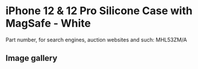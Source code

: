
# iPhone 12 & 12 Pro Silicone Case with MagSafe - White

Part number, for search engines, auction websites and such: MHL53ZM/A

## Image gallery

<div style={{ width: '100%', maxWidth: '768px' }}>
<GalleryComponent
    images={[
      {
        original: "/everysource/MHL53.webp",
        thumbnail: "/everypreview/MHL53.webp",
      },
      {
        original: "/everysource/MHL53_AV01.webp",
        thumbnail: "/everypreview/MHL53_AV01.webp",
      },
      {
        original: "/everysource/MHL53_AV02.webp",
        thumbnail: "/everypreview/MHL53_AV02.webp",
      },
      {
        original: "/everysource/MHL53_AV03.webp",
        thumbnail: "/everypreview/MHL53_AV03.webp",
      },
      {
        original: "/everysource/MHL53_AV04.webp",
        thumbnail: "/everypreview/MHL53_AV04.webp",
      },
      {
        original: "/everysource/MHL53_AV05.webp",
        thumbnail: "/everypreview/MHL53_AV05.webp",
      },
      {
        original: "/everysource/MHL53_AV06.webp",
        thumbnail: "/everypreview/MHL53_AV06.webp",
      },
      {
        original: "/everysource/MHL53_AV07.webp",
        thumbnail: "/everypreview/MHL53_AV07.webp",
      },
      {
        original: "/everysource/MHL53_AV08.webp",
        thumbnail: "/everypreview/MHL53_AV08.webp",
      },
      {
        original: "/everysource/MHL53_AV09.webp",
        thumbnail: "/everypreview/MHL53_AV09.webp",
      },
      {
        original: "/everysource/MHL53_AV10.webp",
        thumbnail: "/everypreview/MHL53_AV10.webp",
      }
    ]}
  />
</div>